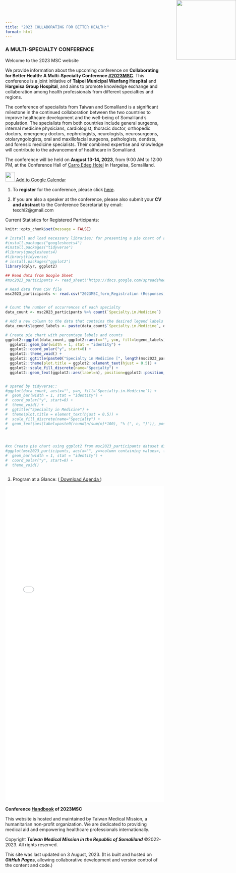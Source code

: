 ```yaml
---
title: "2023 COLLABORATING FOR BETTER HEALTH:"
format: html
---
```


<img src="TMM_logo.svg" style="position: absolute; top: 0; right: 0; width: 5cm; height: 5cm;">

### A MULTI-SPECIALTY CONFERENCE ###

Welcome to the 2023 MSC website


We provide information about the upcoming conference on **Collaborating for Better Health: A Multi-Specialty Conference <a href="https://m.facebook.com/story.php?story_fbid=pfbid0GW6vxSWAnPsC8nnvBzZjmRswTJdKEpDSM77wYmjNFaZKJfB1XQem2JNqNnWN3AhWl&id=100094220689116&mibextid=qC1gEa">#2023MSC</a>**. This conference is a joint initiative of **Taipei Municipal Wanfang Hospital** and **Hargeisa Group Hospital**, and aims to promote knowledge exchange and collaboration among health professionals from different specialties and regions.

The conference of specialists from Taiwan and Somaliland is a significant milestone in the continued collaboration between the two countries to improve healthcare development and the well-being of Somaliland’s population. The specialists from both countries include general surgeons, internal medicine physicians, cardiologist, thoracic doctor, orthopedic doctors, emergency doctors, nephrologists, neurologists, neurosurgeons, otolaryngologists, oral and maxillofacial surgeons, pathologists, dentists, and forensic medicine specialists. Their combined expertise and knowledge will contribute to the advancement of healthcare in Somaliland.

The conference will be held on **August 13-14, 2023**, from 9:00 AM to 12:00 PM, at the Conference Hall of <a href="https://carroedeghotel.com/about-us/" target="_blank" rel="noopener noreferrer">Carro Edeg Hotel</a> in Hargeisa, Somaliland.

<a href="conference.ics" download>
  <img src="google-calendar-icon.png" width="30" height="30">
  Add to Google Calendar
</a>



1) To **register** for the conference, please click <a href="https://shorturl.at/bpsvy">here</a>.

2) If you are also a speaker at the conference, please also submit your **CV and abstract** to the Conference Secretariat by email: texchi2@gmail.com


Current Statistics for Registered Participants: <p id="date"></p>


```r
knitr::opts_chunk$set(message = FALSE)
```

```r

# Install and load necessary libraries; for presenting a pie chart of a statistics of conference registration
#install.packages("googlesheets4")
#install.packages("tidyverse")
#library(googlesheets4)
#library(tidyverse)
# install.packages("ggplot2")
library(dplyr, ggplot2)

## Read data from Google Sheet
#msc2023_participants <- read_sheet("https://docs.google.com/spreadsheets/d/16w-_RyZ7PgLvNTTeujzUJ7R-okNa30GmQfXK9omp8OI/edit")

# Read data from CSV file
msc2023_participants <- read.csv("2023MSC_form_Registration (Responses) - Form Responses 1.csv")


# Count the number of occurrences of each specialty
data_count <- msc2023_participants %>% count(`Specialty.in.Medicine`)

# Add a new column to the data that contains the desired legend labels
data_count$legend_labels <- paste(data_count$`Specialty.in.Medicine`, data_count$n, sep=": ")

# Create pie chart with percentage labels and counts
ggplot2::ggplot(data_count, ggplot2::aes(x="", y=n, fill=legend_labels)) +
  ggplot2::geom_bar(width = 1, stat = "identity") +
  ggplot2::coord_polar("y", start=0) +
  ggplot2::theme_void() +
  ggplot2::ggtitle(paste0("Specialty in Medicine [", length(msc2023_participants$Specialty.in.Medicine!="nurse"), " doctors and 1 nurse]", sep="")) +
  ggplot2::theme(plot.title = ggplot2::element_text(hjust = 0.5)) +
  ggplot2::scale_fill_discrete(name="Specialty") +
  ggplot2::geom_text(ggplot2::aes(label=n), position=ggplot2::position_stack(vjust=0.5))


# spared by tidyverse::
#ggplot(data_count, aes(x="", y=n, fill=`Specialty.in.Medicine`)) +
#  geom_bar(width = 1, stat = "identity") +
#  coord_polar("y", start=0) +
#  theme_void() +
#  ggtitle("Specialty in Medicine") +
#  theme(plot.title = element_text(hjust = 0.5)) +
#  scale_fill_discrete(name="Specialty") +
#  geom_text(aes(label=paste0(round(n/sum(n)*100), "% (", n, ")")), position=position_stack(vjust=0.5))
#



#xx Create pie chart using ggplot2 from msc2023_participants dataset directly
#ggplot(msc2023_participants, aes(x="", y=<column containing values>, fill="Specialty in Medicine")) +
#  geom_bar(width = 1, stat = "identity") +
#  coord_polar("y", start=0) +
#  theme_void()



```


3) Program at a Glance: 
(<a href="TMM_SLN_tikzposter_2023August_portrait_agenda__TMM_Conference_.pdf" target="_blank" rel="noopener noreferrer" class="button"> Download Agenda
</a>)




<embed 
  type="application/pdf" 
  src="TMM_SLN_tikzposter_2023August_portrait_agenda__TMM_Conference_.pdf"
  width="100%" 
  height="1000px"
  zoom="130%"
>







**Conference <a href="handbook.html">Handbook</a> of 2023MSC**
  
This website is hosted and maintained by Taiwan Medical Mission, a humanitarian non-profit organization.
We are dedicated to providing medical aid and empowering healthcare professionals internationally.

Copyright ***Taiwan Medical Mission in the Republic of Somaliland*** ©2022-2023. All rights reserved.

This site was last updated on 3 August, 2023.
(It is built and hosted on ***GitHub Pages***, allowing collaborative development and version control of the content and code.)

<script>
document.getElementById("date").innerHTML = Date();
</script>

